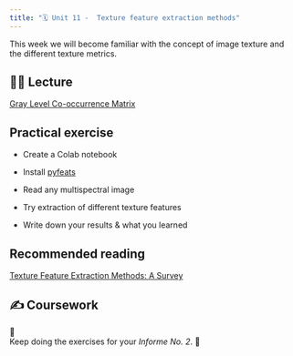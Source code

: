 ```yaml
---
title: "🗓️ Unit 11 -  Texture feature extraction methods"
---
```


This week we will become familiar with the concept of image texture and the different texture metrics.


## 👨‍🏫 Lecture  

[Gray Level Co-occurrence Matrix](https://medium.com/aimonks/gray-level-co-occurrence-matrix-glcm-a-comprehensive-analysis-a58bbc49c0f6)

## Practical exercise

- Create a Colab notebook

- Install [pyfeats](https://github.com/giakoumoglou/pyfeats)

- Read any multispectral image 

- Try extraction of different texture features 

- Write down your results & what you learned

## Recommended reading

[Texture Feature Extraction Methods: A Survey](https://hal.science/hal-02126655v1/file/Texture_Feature_Extraction_Methods_A_Survey.pdf)


## ✍️ Coursework

🚧   
Keep doing the exercises for your *Informe No. 2*.
🚧


